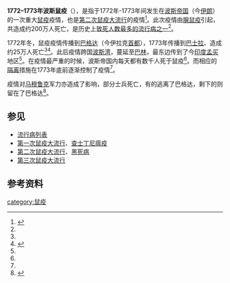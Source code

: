 {{medical}}
'''1772–1773年波斯鼠疫'''（{{lang-en|Persian Plague}}），是指于1772年-1773年间发生在[[波斯帝国|波斯帝国]]（今[[伊朗|伊朗]]）的一次重大[[鼠疫|鼠疫]]疫情，也是[[第二次鼠疫大流行|第二次鼠疫大流行]]的疫情<ref name=":0">{{Cite journal|title=Plague in Iran: its history and current status|url=https://www.ncbi.nlm.nih.gov/pmc/articles/PMC5037359/|last=Hashemi Shahraki|first=Abdolrazagh|last2=Carniel|first2=Elizabeth|date=2016-07-24|journal=Epidemiology and Health|doi=10.4178/epih.e2016033|volume=38|issn=2092-7193|pmc=5037359|pmid=27457063|last3=Mostafavi|first3=Ehsan|access-date=2020-12-20|archive-date=2021-12-30|archive-url=https://web.archive.org/web/20211230083936/https://www.ncbi.nlm.nih.gov/pmc/articles/PMC5037359/}}</ref>。此次疫情由[[腺鼠疫|腺鼠疫]]引起，共造成约200万人死亡，是历史上[[流行病列表|致死人数最多的流行病之一]]<ref name=":0" />。

1772年冬，鼠疫疫情传播到[[巴格达|巴格达]]（今伊拉克[[首都|首都]]），1773年传播到[[巴士拉|巴士拉]]、造成约25万人死亡<ref name=":0" /><ref name=":1">{{Cite book|chapter=|url=https://books.google.com/books?id=tzRwRmb09rgC&pg=PP1#v=onepage&q&f=false|publisher=Infobase Publishing|date=2007|isbn=978-1-4381-2923-5|language=en|first=George C.|last=Kohn|title=Encyclopedia of Plague and Pestilence: From Ancient Times to the Present|year=|location=|pages=|access-date=2020-12-20|archive-date=2021-04-01|archive-url=https://web.archive.org/web/20210401144143/https://books.google.com/books?id=tzRwRmb09rgC&pg=PP1#v=onepage&q&f=false|dead-url=no}}</ref>。此后疫情跨国[[波斯湾|波斯湾]]，蔓延至[[巴林|巴林]]，最东边传到了今[[印度|印度]][[孟买|孟买]]地区<ref name=":1" />。在疫情最严重的时候，波斯帝国内每天都有数千人死于鼠疫<ref name=":1" />。而相应的[[隔离检疫|隔离]]措施在1773年底前逐渐控制了疫情<ref name=":0" />。

疫情对[[马穆鲁克|马穆鲁克]]军力亦造成了影响，部分士兵死亡，有的逃离了巴格达，剩下的则留在了巴格达<ref>{{Cite book|chapter=|url=https://books.google.com/books?id=0TrqCAAAQBAJ&newbks=0&printsec=frontcover&pg=PA68&dq=persian+plague+1772-1773&hl=en|publisher=Springer Science & Business Media|date=2012-12-06|isbn=978-94-009-7488-3|language=en|first=T.|last=Nieuwenhuis|title=Politics and Society in Early Modern Iraq: Maml?k Pashas, Tribal Shayks, and Local Rule Between 1802 and 1831|year=|location=|pages=}}</ref>。

== 参见 ==

* [[流行病列表|流行病列表]]
* [[第一次鼠疫大流行|第一次鼠疫大流行]]、[[查士丁尼瘟疫|查士丁尼瘟疫]]
*[[第二次鼠疫大流行|第二次鼠疫大流行]]、[[黑死病|黑死病]]
* [[第三次鼠疫大流行|第三次鼠疫大流行]]

== 参考资料 ==
{{reflist|2}}

[[category:鼠疫|category:鼠疫]]
